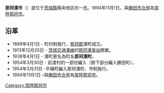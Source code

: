 {{日本都市 (廢除)
| 自治體名 = 那珂湊市
| 日文原名 = 那珂湊市
| 平假名 = なかみなとし
| 羅馬字拼音 = Nakaminato-shi
| 地圖 = 
| 廢除時間 = 1994年11月1日
| 廢除理由 = 新設合併
| 廢除時處置 = '''那珂湊市'''、[[勝田市|勝田市]]→[[常陸那珂市|常陸那珂市]]
| 現在市 = [[常陸那珂市|常陸那珂市]]
| 都道府縣 = 茨城縣
| 支廳 = 
| 編號 = 08209-0
| 自治體 = [[水戶市|水戶市]]、[[勝田市|勝田市]]、[[東海村_(那珂郡)|東海村]]、[[大洗町|大洗町]]
| 面積 = 25.65
| 邊界未定 = 
| 人口 = 32,577
| 人口密度 = 
| 統計時間 = 1990年10月1日
| 經度 = 
| 緯度 = 
| 樹 = 
| 花 = 
| 鳥 = 
| 其他象徵物 = 
| 其他象徵 =
| 郵遞區號 = 311-12
| 所在地 = 那珂湊市和田町二丁目12番地1
| 電話號碼 = 29-273-0111
| 外部連結 = 
| 註記 = 
|}}
'''那珂湊市'''（{{jpn|j=那珂湊市|hg=なかみなとし|rm=Nakaminato shi|f=y}}）是位于[[茨城縣|茨城縣]]縣央地区的一[[市|市]]。1994年11月1日，與[[勝田市|勝田市]][[市町村合併|合併]]為[[常陸那珂市|常陸那珂市]]。

==沿革==
*1889年4月1日 - 町村制施行，[[那珂郡|那珂郡]]湊町成立。
*1913年12月25日 - [[茨城交通|茨城交通]][[茨城交通湊線|湊線]]的[[那珂湊車站|那珂湊車站]]開業。
*1938年4月1日 - 湊町更名為町名'''那珂湊町'''。
*1954年3月30日 - 前渡村的一部份編入（餘下部分編入勝田町）。
*1954年3月31日 -平磯町編入那珂湊町、市制施行。
*1994年11月1日 –與[[勝田市|勝田市]][[市町村合併|合併]]為[[常陸那珂市|常陸那珂市]]。

{{茨城縣}}
{{日本地理小作品}}

[[Category:常陸那珂市|Category:常陸那珂市]]